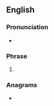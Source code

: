 {{also|stid}}
==English==

===Pronunciation===
* {{audio|en|En-au-STID.ogg|Audio (AU)}}

===Phrase===
{{en-phrase}}

# {{lb|en|UK|slang|used in [[graffiti]]}} {{initialism of|en|[[still]] [[true]] if [[destroy]]ed}}

===Anagrams===
* {{anagrams|en|a=dist|Dist.|IDST|IDTS|IDTs|TIDS|TIDs|dist|dist.|dits}}